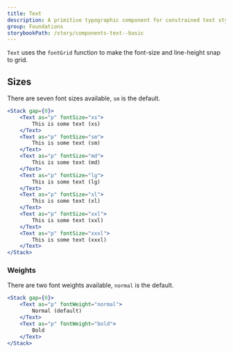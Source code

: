 ```yaml
---
title: Text
description: A primitive typographic component for constrained text styles
group: Foundations
storybookPath: /story/components-text--basic
---
```


`Text` uses the `fontGrid` function to make the font-size and line-height snap to grid.

## Sizes

There are seven font sizes available, `sm` is the default.

```jsx live
<Stack gap={0}>
	<Text as="p" fontSize="xs">
		This is some text (xs)
	</Text>
	<Text as="p" fontSize="sm">
		This is some text (sm)
	</Text>
	<Text as="p" fontSize="md">
		This is some text (md)
	</Text>
	<Text as="p" fontSize="lg">
		This is some text (lg)
	</Text>
	<Text as="p" fontSize="xl">
		This is some text (xl)
	</Text>
	<Text as="p" fontSize="xxl">
		This is some text (xxl)
	</Text>
	<Text as="p" fontSize="xxxl">
		This is some text (xxxl)
	</Text>
</Stack>
```

### Weights

There are two font weights available, `normal` is the default.

```jsx live
<Stack gap={0}>
	<Text as="p" fontWeight="normal">
		Normal (default)
	</Text>
	<Text as="p" fontWeight="bold">
		Bold
	</Text>
</Stack>
```
